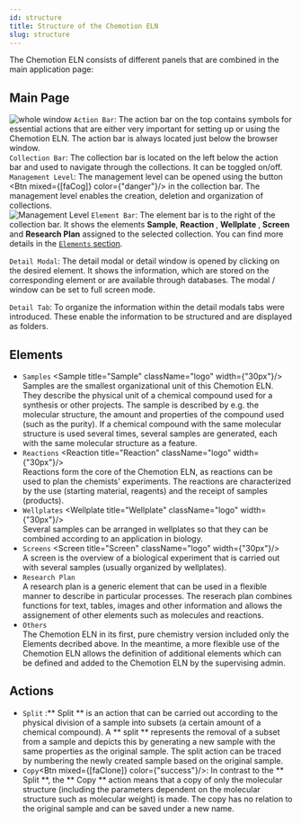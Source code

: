 ```yaml
---
id: structure
title: Structure of the Chemotion ELN
slug: structure
---
```



The Chemotion ELN consists of different panels that are combined in the main application page:
## Main Page
![whole window](/img/screen.png)
`Action Bar`: The action bar on the top contains symbols for essential actions that are either very important for setting up or using the Chemotion ELN. The action bar is always located just below the browser window.  
 `Collection Bar`: The collection bar is located on the left below the action bar and used to navigate through the collections. It can be toggled on/off.  
 `Management Level`: The management level can be opened using the button <Btn mixed={[faCog]} color={"danger"}/> in the collection bar. The management level enables the creation, deletion and organization of collections.  
 ![Management Level](/img/mgmt_lvl.png)
`Element Bar`: The element bar is to the right of the collection bar. It shows the elements <b> Sample</b>, <b> Reaction </b>, <b> Wellplate </b>,  <b> Screen </b> and <b>Research Plan</b> assigned to the selected collection.
You can find more details in the [`Elements` section](#elements).

`Detail Modal`: The detail modal or detail window is opened by clicking on the desired element. It shows the information, which are stored on the corresponding element or are available through databases. The modal / window can be set to full screen mode.

`Detail Tab`: To organize the information within the detail modals tabs were introduced. These enable the information to be structured and are displayed as folders.

## Elements
- `Samples` <Sample title="Sample" className="logo"  width={"30px"}/>   
Samples are the smallest organizational unit of this Chemotion ELN. They describe the physical unit of a chemical compound used for a synthesis or other projects. The sample is described by e.g. the molecular structure, the amount and properties of the compound used (such as the purity). If a chemical compound with the same molecular structure is used several times, several samples are generated, each with the same molecular structure as a feature.
- `Reactions` <Reaction title="Reaction" className="logo"  width={"30px"}/>    
 Reactions form the core of the Chemotion ELN, as reactions can be used to plan the chemists' experiments. The reactions are characterized by the use (starting material, reagents) and the receipt of samples (products).
- `Wellplates` <Wellplate title="Wellplate" className="logo"  width={"30px"}/>    
Several samples can be arranged in wellplates so that they can be combined according to an application in biology.
- `Screens` <Screen title="Screen" className="logo"  width={"30px"}/>     
A screen is the overview of a biological experiment that is carried out with several samples (usually organized by wellplates).
- `Research Plan` <FontAwesomeIcon icon={faFileAlt} size="lg"/>    
A research plan is a generic element that can be used in a flexible manner to describe in particular processes. The reserach plan combines functions for text, tables, images and other information and allows the assignement of other elements such as molecules and reactions.  
- `Others`   
The Chemotion ELN in its first, pure chemistry version included only the Elements decribed above. In the meantime, a more flexible use of the Chemotion ELN allows the definition of additional elements which can be defined and added to the Chemotion ELN by the supervising admin.

## Actions
-  `Split` :** Split ** is an action that can be carried out according to the physical division of a sample into subsets (a certain amount of a chemical compound). A ** split ** represents the removal of a subset from a sample and depicts this by generating a new sample with the same properties as the original sample. The split action can be traced by numbering the newly created sample based on the original sample.
-  `Copy`<Btn mixed={[faClone]} color={"success"}/>: In contrast to the ** Split **, the ** Copy ** action means that a copy of only the molecular structure (including the parameters dependent on the molecular structure such as molecular weight) is made. The copy has no relation to the original sample and can be saved under a new name.
